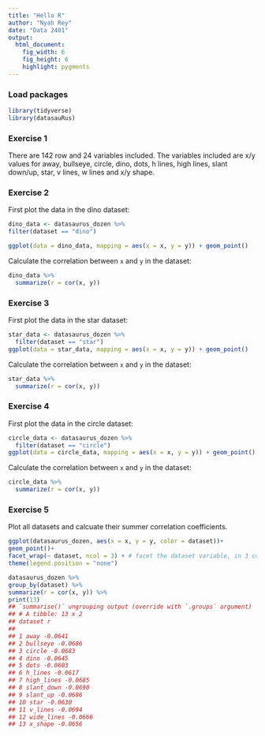 ```yaml
---
title: "Hello R"
author: "Nyah Rey"
date: "Data 2401"
output: 
  html_document: 
    fig_width: 6
    fig_height: 6
    highlight: pygments
---
```


### Load packages

```r
library(tidyverse) 
library(datasauRus)
```

### Exercise 1

There are 142 row and 24 variables included. The variables included are x/y values for away, bullseye, circle, dino, dots, h lines, high lines, slant down/up, star, v lines, w lines and x/y shape. 

### Exercise 2

First plot the data in the dino dataset:

```r
dino_data <- datasaurus_dozen %>%
filter(dataset == "dino")

ggplot(data = dino_data, mapping = aes(x = x, y = y)) + geom_point()
```

Calculate the correlation between `x` and `y` in the dataset:

```r
dino_data %>%
  summarize(r = cor(x, y))
```

### Exercise 3

First plot the data in the star dataset:

```r
star_data <- datasaurus_dozen %>%
  filter(dataset == "star")
ggplot(data = star_data, mapping = aes(x = x, y = y)) + geom_point()

```

Calculate the correlation between `x` and `y` in the dataset:

```r

star_data %>%
  summarize(r = cor(x, y))
```

### Exercise 4

First plot the data in the circle dataset:


```r
circle_data <- datasaurus_dozen %>%
  filter(dataset == "circle")
ggplot(data = circle_data, mapping = aes(x = x, y = y)) + geom_point()

```

Calculate the correlation between `x` and `y` in the dataset:

```r
circle_data %>%
  summarize(r = cor(x, y))

```

### Exercise 5
Plot all datasets and calcuate their summer correlation coefficients. 

```r
ggplot(datasaurus_dozen, aes(x = x, y = y, color = dataset))+
geom_point()+
facet_wrap(~ dataset, ncol = 3) + # facet the dataset variable, in 3 cols
theme(legend.position = "none")

datasaurus_dozen %>%
group_by(dataset) %>%
summarize(r = cor(x, y)) %>%
print(13)
## `summarise()` ungrouping output (override with `.groups` argument)
## # A tibble: 13 x 2
## dataset r
##
## 1 away -0.0641
## 2 bullseye -0.0686
## 3 circle -0.0683
## 4 dino -0.0645
## 5 dots -0.0603
## 6 h_lines -0.0617
## 7 high_lines -0.0685
## 8 slant_down -0.0690
## 9 slant_up -0.0686
## 10 star -0.0630
## 11 v_lines -0.0694
## 12 wide_lines -0.0666
## 13 x_shape -0.0656

```